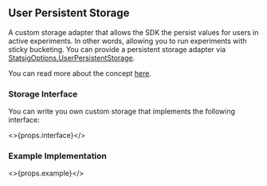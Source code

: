 ## User Persistent Storage

A custom storage adapter that allows the SDK the persist values for users in active experiments.
In other words, allowing you to run experiments with sticky bucketing.
You can provide a persistent storage adapter via [StatsigOptions.UserPersistentStorage](#statsig-options).

You can read more about the concept [here](/client/concepts/persistent_assignment).

### Storage Interface

You can write you own custom storage that implements the following interface:

<>{props.interface}</>

### Example Implementation

<>{props.example}</>